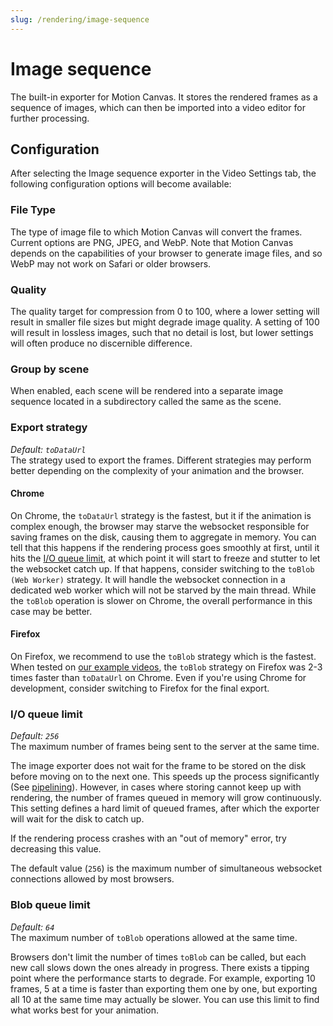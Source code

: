 ```yaml
---
slug: /rendering/image-sequence
---
```


# Image sequence

The built-in exporter for Motion Canvas. It stores the rendered frames as a
sequence of images, which can then be imported into a video editor for further
processing.

## Configuration

After selecting the Image sequence exporter in the Video Settings tab, the
following configuration options will become available:

### File Type

The type of image file to which Motion Canvas will convert the frames. Current
options are PNG, JPEG, and WebP. Note that Motion Canvas depends on the
capabilities of your browser to generate image files, and so WebP may not work
on Safari or older browsers.

### Quality

The quality target for compression from 0 to 100, where a lower setting will
result in smaller file sizes but might degrade image quality. A setting of 100
will result in lossless images, such that no detail is lost, but lower settings
will often produce no discernible difference.

### Group by scene

When enabled, each scene will be rendered into a separate image sequence located
in a subdirectory called the same as the scene.

### Export strategy

_Default: `toDataUrl`_<br/> The strategy used to export the frames. Different
strategies may perform better depending on the complexity of your animation and
the browser.

#### Chrome

On Chrome, the `toDataUrl` strategy is the fastest, but it if the animation is
complex enough, the browser may starve the websocket responsible for saving
frames on the disk, causing them to aggregate in memory. You can tell that this
happens if the rendering process goes smoothly at first, until it hits the
[I/O queue limit](#i-o-queue-limit), at which point it will start to freeze and
stutter to let the websocket catch up. If that happens, consider switching to
the `toBlob (Web Worker)` strategy. It will handle the websocket connection in a
dedicated web worker which will not be starved by the main thread. While the
`toBlob` operation is slower on Chrome, the overall performance in this case may
be better.

#### Firefox

On Firefox, we recommend to use the `toBlob` strategy which is the fastest. When
tested on [our example videos](https://github.com/motion-canvas/examples), the
`toBlob` strategy on Firefox was 2-3 times faster than `toDataUrl` on Chrome.
Even if you're using Chrome for development, consider switching to Firefox for
the final export.

### I/O queue limit

_Default: `256`_<br/> The maximum number of frames being sent to the server at
the same time.

The image exporter does not wait for the frame to be stored on the disk before
moving on to the next one. This speeds up the process significantly (See
[pipelining][pipelining]). However, in cases where storing cannot keep up with
rendering, the number of frames queued in memory will grow continuously. This
setting defines a hard limit of queued frames, after which the exporter will
wait for the disk to catch up.

If the rendering process crashes with an "out of memory" error, try decreasing
this value.

The default value (`256`) is the maximum number of simultaneous websocket
connections allowed by most browsers.

### Blob queue limit

_Default: `64`_<br/> The maximum number of `toBlob` operations allowed at the
same time.

Browsers don't limit the number of times `toBlob` can be called, but each new
call slows down the ones already in progress. There exists a tipping point where
the performance starts to degrade. For example, exporting 10 frames, 5 at a time
is faster than exporting them one by one, but exporting all 10 at the same time
may actually be slower. You can use this limit to find what works best for your
animation.

[pipelining]: https://en.wikipedia.org/wiki/Protocol_pipelining
[examples]: https://github.com/motion-canvas/examples
